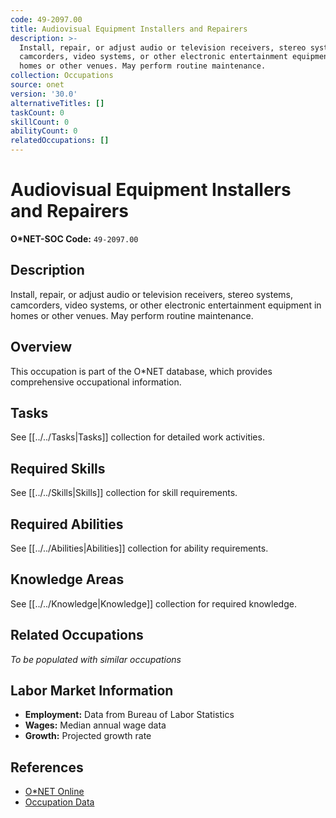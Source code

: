 ```yaml
---
code: 49-2097.00
title: Audiovisual Equipment Installers and Repairers
description: >-
  Install, repair, or adjust audio or television receivers, stereo systems,
  camcorders, video systems, or other electronic entertainment equipment in
  homes or other venues. May perform routine maintenance.
collection: Occupations
source: onet
version: '30.0'
alternativeTitles: []
taskCount: 0
skillCount: 0
abilityCount: 0
relatedOccupations: []
---
```

# Audiovisual Equipment Installers and Repairers

**O*NET-SOC Code:** `49-2097.00`

## Description

Install, repair, or adjust audio or television receivers, stereo systems, camcorders, video systems, or other electronic entertainment equipment in homes or other venues. May perform routine maintenance.

## Overview

This occupation is part of the O*NET database, which provides comprehensive occupational information.

## Tasks

See [[../../Tasks|Tasks]] collection for detailed work activities.

## Required Skills

See [[../../Skills|Skills]] collection for skill requirements.

## Required Abilities

See [[../../Abilities|Abilities]] collection for ability requirements.

## Knowledge Areas

See [[../../Knowledge|Knowledge]] collection for required knowledge.

## Related Occupations

*To be populated with similar occupations*

## Labor Market Information

- **Employment:** Data from Bureau of Labor Statistics
- **Wages:** Median annual wage data
- **Growth:** Projected growth rate

## References

- [O*NET Online](https://www.onetonline.org/link/summary/49-2097.00)
- [Occupation Data](https://www.onetcenter.org/)
